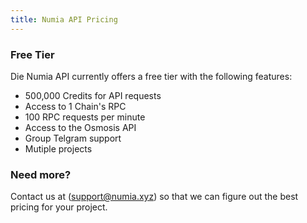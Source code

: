 ```yaml
---
title: Numia API Pricing
---
```

### Free Tier
Die Numia API currently offers a free tier with the following features:
* 500,000 Credits for API requests
* Access to 1 Chain's RPC
* 100 RPC requests per minute
* Access to the Osmosis API
* Group Telgram support
* Mutiple projects

### Need more?
Contact us at (support@numia.xyz) so that we can figure out the best pricing for your project.